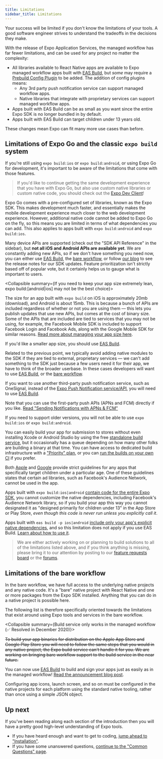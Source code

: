 ```yaml
---
title: Limitations
sidebar_title: Limitations
---
```



Your success will be limited if you don't know the limitations of your tools. A good software engineer strives to understand the tradeoffs in the decisions they make.

<Collapsible summary="Used Expo before? Here are some recent changes to the managed workflow you should be aware of…">

With the release of Expo Application Services, the managed workflow has far fewer limitations, and can be used for any project no matter the complexity:

- All libraries available to React Native apps are available to Expo managed workflow apps built with [EAS Build](/build/setup), but _some_ may require a [Prebuild Config Plugin](/guides/config-plugins/) to be added. The addition of config plugins means:
  - Any 3rd party push notification service can support managed workflow apps.
  - Native libraries that integrate with proprietary services can support managed workflow apps.
- Apps built with EAS Build can be as small as you want since the entire Expo SDK is no longer bundled in by default.
- Apps built with EAS Build can target children under 13 years old.

These changes mean Expo can fit many more use cases than before.

</Collapsible>

## Limitations of Expo Go and the classic `expo build` system

If you're still using `expo build:ios` or `expo build:android`, or using Expo Go for development, it's important to be aware of the limitations that come with those features.

> If you'd like to continue getting the same development experience that you have with Expo Go, but also use custom native libraries or custom native code, you should check out the [Expo Dev Client](/development/introduction/)!

Expo Go comes with a pre-configured set of libraries, known as the Expo SDK. This makes development much faster, and essentially makes the mobile development experience much closer to the web development experience. However, additional native code cannot be added to Expo Go on the fly, so this means you are limited in terms of what dependencies you can add. This also applies to apps built with `expo build:android` and `expo build:ios`.

<Collapsible summary="Not all iOS and Android APIs are available">

Many device APIs are supported (check out the "SDK API Reference" in the sidebar), but **not all iOS and Android APIs are available yet**. We are constantly adding new APIs, so if we don't have something you need now, you can either use [EAS Build](/build/setup), the [bare workflow](managed-vs-bare#bare-workflow), or follow [our blog](https://blog.expo.dev) to see the release notes for our SDK updates. Feature prioritization isn't strictly based off of popular vote, but it certainly helps us to gauge what is important to users.

</Collapsible>

<Collapsible summary={<span>If you need to keep your app size extremely lean, <InlineCode>expo build:[android|ios]</InlineCode> may not be the best choice</span>}>

The size for an app built with `expo build` on iOS is approximately 20mb (download), and Android is about 15mb. This is because a bunch of APIs are included regardless of whether or not you are using them &mdash; this lets you publish updates that use new APIs, but comes at the cost of binary size. Some of the APIs that are included are tied to services that you may not be using, for example, the Facebook Mobile SDK is included to support Facebook Login and Facebook Ads, along with the Google Mobile SDK for similar reasons. [Read more about managing your app size here](https://expo.fyi/managed-app-size).

If you'd like a smaller app size, you should use [EAS Build](/build/setup).

</Collapsible>

<Collapsible summary="Native libraries to integrate with proprietary services are usually not included in the SDK">

Related to the previous point, we typically avoid adding native modules to the SDK if they are tied to external, proprietary services &mdash; we can't add something to the SDK just because a few users need it for their app, we have to think of the broader userbase. In these cases developers will want to use [EAS Build](/build/setup), or the [bare workflow](/introduction/managed-vs-bare).

</Collapsible>

<Collapsible summary="The only supported third-party push notification service is the Expo notification service">

If you want to use another third-party push notification service, such as OneSignal, instead of the [Expo Push Notification service/API](/push-notifications/overview), you will need to use [EAS Build](/build/setup).

Note that you can use the first-party push APIs (APNs and FCM) directly if you like. [Read "Sending Notifications with APNs & FCM"](/push-notifications/sending-notifications-custom)

</Collapsible>

<Collapsible summary="The minimum supported OS versions are Android 5+ and iOS 10+">

If you need to support older versions, you will not be able to use `expo build:ios` or `expo build:android`.

</Collapsible>

<Collapsible summary="Free builds can sometimes be queued">

You can easily build your app for submission to stores without even installing Xcode or Android Studio by using the free [standalone build service](/classic/building-standalone-apps/), but it occasionally has a queue depending on how many other folks are building a binary at that time. You can have access to dedicated build infrastructure with a ["Priority" plan](https://expo.dev/eas), or you can [run the builds on your own CI](/classic/turtle-cli) if you prefer.

</Collapsible>

<Collapsible summary="Your app cannot target only children under 13 years old without customizing native dependencies">

Both [Apple](https://developer.apple.com/app-store/review/guidelines/#kids) and [Google](https://support.google.com/googleplay/android-developer/answer/9285070?hl=en) provide strict guidelines for any apps that specifically target children under a particular age. One of these guidelines states that certain ad libraries, such as Facebook's Audience Network, cannot be used in the app.

Apps built with `expo build:ios|android` [contain code for the entire Expo SDK](https://expo.fyi/managed-app-size), you cannot customize the native dependencies, including Facebook's Audience Network library, so if you build your app this way you cannot designated it as "designed primarily for children under 13" in the App Store or Play Store, _even though this code is never run unless you explicitly call it_.

Apps built with `eas build -p ios|android` [include only your app's explicit native dependencies](https://blog.expo.dev/expo-managed-workflow-in-2021-d1c9b68aa10), and so this limitation does not apply if you use EAS Build. [Learn about how to use it](/build/introduction).

</Collapsible>

> We are either actively working on or planning to build solutions to all of the limitations listed above, and if you think anything is missing, please bring it to our attention by posting to our [feature requests board](https://expo.canny.io/feature-requests) or the [forums](https://forums.expo.dev/).

## Limitations of the bare workflow

In the bare workflow, we have full access to the underlying native projects and any native code. It's a "bare" native project with React Native and one or more packages from the Expo SDK installed. Anything that you can do in a native project is possible here.

The following list is therefore specifically oriented towards the limitations that exist around using Expo tools and services in the bare workflow.

<Collapsible summary={<span><span className="strike">Build service only works in the managed workflow</span> (✅ Resolved in December 2020)</span>}>

~~To build your app binaries for distribution on the Apple App Store and Google Play Store you will need to follow the same steps that you would in any native project, the Expo build service can't handle it for you. We are working on bringing bare workflow support to the build service in the near future.~~

You can now use [EAS Build](/build/introduction) to build and sign your apps just as easily as in the managed workflow! [Read the announcement blog post](https://blog.expo.dev/expo-application-services-eas-build-and-submit-fc1d1476aa2e).

</Collapsible>

<Collapsible summary="Configuration must be done on each native project rather than once with app.json">

Configuring app icons, launch screen, and so on must be configured in the native projects for each platform using the standard native tooling, rather than once using a simple JSON object.

</Collapsible>

## Up next

If you've been reading along each section of the introduction then you will have a pretty good high-level understanding of Expo tools.

- If you have heard enough and want to get to coding, [jump ahead to "Installation"](/get-started/installation).
- If you have some unanswered questions, [continue to the "Common Questions" page](/introduction/faq).
